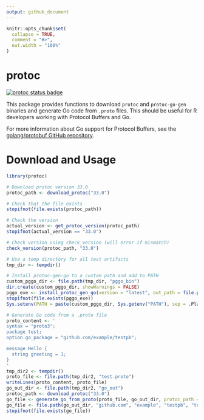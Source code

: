 ```yaml
---
output: github_document
---
```


```r
knitr::opts_chunk$set(
  collapse = TRUE,
  comment = "#>",
  out.width = "100%"
)
```

# protoc
  [![protoc status badge](https://sounkou-bioinfo.r-universe.dev/protoc/badges/version)](https://sounkou-bioinfo.r-universe.dev/protoc)

This package provides functions to download `protoc` and `protoc-go-gen` binaries and generate Go code from `.proto` files. This should be useful for R developers working with Protocol Buffers and Go.

For more information about Go support for Protocol Buffers, see the [golang/protobuf GitHub repository](https://github.com/golang/protobuf).

# Download and Usage

```r
library(protoc)

# Download protoc version 33.0
protoc_path <- download_protoc("33.0")

# Check that the file exists
stopifnot(file.exists(protoc_path))

# Check the version
actual_version <- get_protoc_version(protoc_path)
stopifnot(actual_version == "33.0")

# Check version using check_version (will error if mismatch)
check_version(protoc_path, "33.0")

# Use a temp directory for all test artifacts
tmp_dir <- tempdir()

# Install protoc-gen-go to a custom path and add to PATH
custom_pggo_dir <- file.path(tmp_dir, "pggo_bin")
dir.create(custom_pggo_dir, showWarnings = FALSE)
pggo_exe <- install_protoc_gen_go(version = "latest", out_path = file.path(custom_pggo_dir, "protoc-gen-go"))
stopifnot(file.exists(pggo_exe))
Sys.setenv(PATH = paste(custom_pggo_dir, Sys.getenv("PATH"), sep = .Platform$path.sep))

# Generate Go code from a .proto file
proto_content <- '
syntax = "proto3";
package test;
option go_package = "github.com/example/testpb";

message Hello {
  string greeting = 1;
}
'
tmp_dir2 <- tempdir()
proto_file <- file.path(tmp_dir2, "test.proto")
writeLines(proto_content, proto_file)
go_out_dir <- file.path(tmp_dir2, "go_out")
protoc_path <- download_protoc("33.0")
go_file <- generate_go_from_proto(proto_file, go_out_dir, protoc_path = protoc_path)
go_file <- file.path(go_out_dir, "github.com", "example", "testpb", "test.pb.go")
stopifnot(file.exists(go_file))
```
